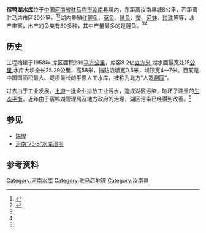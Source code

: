 '''宿鸭湖水库'''位于[[中国|中国]][[河南省|河南省]][[驻马店市|驻马店市]][[汝南县|汝南县]]境内，东距离汝南县城8公里，西距离驻马店市区20公里。<ref name=":0">{{Cite web|title=驻马店汝南宿鸭湖水库：唯美风景似童话世界|url=http://henan.people.com.cn/n2/2017/0126/c351638-29648322.html|accessdate=2020-03-26|author=|date=|format=|work=|publisher=人民网|language=|archive-date=2020-03-26|archive-url=https://web.archive.org/web/20200326042351/http://henan.people.com.cn/n2/2017/0126/c351638-29648322.html|dead-url=yes}}</ref><ref name=":1">{{Cite web|title=宿鸭湖水库清淤工程场面宏大，令人震撼|url=https://3g.163.com/news/article_cambrian/EHV11K3E04398DR3.html|accessdate=2020-03-26|author=|date=2019-06-18|last=天中晚报|format=|work=|publisher=网易|language=|archive-date=2020-03-26|archive-url=https://web.archive.org/web/20200326042353/https://3g.163.com/news/article_cambrian/EHV11K3E04398DR3.html|dead-url=no}}</ref>湖内养殖[[红鲤鱼|红鲤鱼]]、[[草鱼|草鱼]]、[[鲢鱼|鲢鱼]]、[[鳖|鳖]]、[[河蚌|河蚌]]、[[珍珠|珍珠]]等等，水产丰富，出产的[[鱼类|鱼类]]有30多种，其中产量最多的是[[鲤鱼|鲤鱼]]。<ref name=":0" /><ref name=":1" />

== 历史 ==
工程始建于1958年,库区面积239[[平方公里|平方公里]]，库容8.2亿[[立方米|立方米]],湖水面最宽处15[[公里|公里]],水库大坝全长35.29公里，高58米，挡防浪墙宽0.5米，坝顶宽4—7米。目前是中国国面积最大、堤坝最长的平原人工水库，被称为北方“人造[[洞庭|洞庭]]”。

过去由于工业发展，[[上游|上游]]一批企业排放工业污水，造成湖区污染，破坏了湖里的[[生态平衡|生态平衡]]。近年由于宿鸭湖管理局及地方政府的治理，湖区污染已经得到改善。<ref name=":0" />

== 参见 ==

* [[陈惺|陈惺]]
* [[河南“75·8”水库溃坝|河南“75·8”水库溃坝]]

== 参考资料 ==
[[Category:河南水库|Category:河南水库]]
[[Category:驻马店地理|Category:驻马店地理]]
[[Category:汝南县|Category:汝南县]]